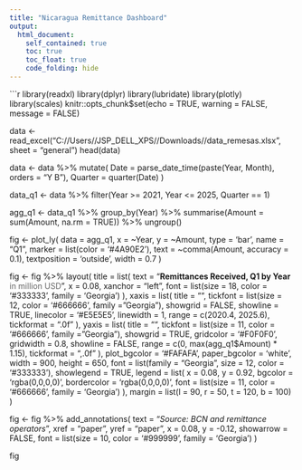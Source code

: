---
title: "Nicaragua Remittance Dashboard"
output:
  html_document:
    self_contained: true
    toc: true
    toc_float: true
    code_folding: hide
---

```{r setup, include=FALSE}
library(readxl)
library(dplyr)
library(lubridate)
library(plotly)
library(scales)
knitr::opts_chunk$set(echo = TRUE, warning = FALSE, message = FALSE)

data <- read_excel("C://Users//JSP_DELL_XPS//Downloads//data_remesas.xlsx", sheet = "general")
head(data)

data <- data %>%
  mutate(
    Date = parse_date_time(paste(Year, Month), orders = "Y B"),
    Quarter = quarter(Date)
  )

data_q1 <- data %>%
  filter(Year >= 2021, Year <= 2025, Quarter == 1)

agg_q1 <- data_q1 %>%
  group_by(Year) %>%
  summarise(Amount = sum(Amount, na.rm = TRUE)) %>%
  ungroup()


fig <- plot_ly(
  data = agg_q1,
  x = ~Year,
  y = ~Amount,
  type = 'bar',
  name = "Q1",
  marker = list(color = '#4A90E2'),
  text = ~comma(Amount, accuracy = 0.1),
  textposition = 'outside',
  width = 0.7
)

fig <- fig %>% layout(
  title = list(
    text = "<b>Remittances Received, Q1 by Year</b><br><span style='font-size:14px; color:#666;'>in million USD</span>",
    x = 0.08,
    xanchor = "left",
    font = list(size = 18, color = '#333333', family = 'Georgia')
  ),
  xaxis = list(
    title = "",
    tickfont = list(size = 12, color = '#666666', family = "Georgia"),
    showgrid = FALSE,
    showline = TRUE,
    linecolor = '#E5E5E5',
    linewidth = 1,
    range = c(2020.4, 2025.6),
    tickformat = ".0f"
  ),
  yaxis = list(
    title = "",
    tickfont = list(size = 11, color = '#666666', family = "Georgia"),
    showgrid = TRUE,
    gridcolor = '#F0F0F0',
    gridwidth = 0.8,
    showline = FALSE,
    range = c(0, max(agg_q1$Amount) * 1.15),
    tickformat = ",.0f"
  ),
  plot_bgcolor = '#FAFAFA',
  paper_bgcolor = 'white',
  width = 900,
  height = 650,
  font = list(family = "Georgia", size = 12, color = '#333333'),
  showlegend = TRUE,
  legend = list(
    x = 0.08,
    y = 0.92,
    bgcolor = 'rgba(0,0,0,0)',
    bordercolor = 'rgba(0,0,0,0)',
    font = list(size = 11, color = '#666666', family = 'Georgia')
  ),
  margin = list(l = 90, r = 50, t = 120, b = 100)
)

fig <- fig %>% add_annotations(
  text = "<i>Source: BCN and remittance operators</i>",
  xref = "paper", yref = "paper",
  x = 0.08, y = -0.12,
  showarrow = FALSE,
  font = list(size = 10, color = '#999999', family = 'Georgia')
)

fig
